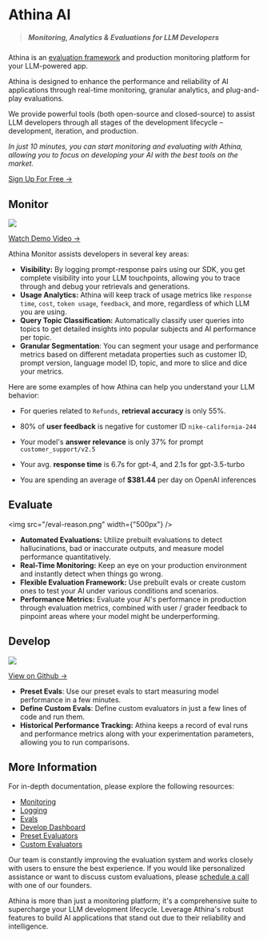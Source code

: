 
# Athina AI

> ##### Monitoring, Analytics & Evaluations for LLM Developers

Athina is an [evaluation framework](https://github.com.com/athina-ai/athina-evals) and production monitoring platform for your LLM-powered app.

Athina is designed to enhance the performance and reliability of AI applications through real-time monitoring, granular analytics, and plug-and-play evaluations.

We provide powerful tools (both open-source and closed-source) to assist LLM developers through all stages of the development lifecycle – development, iteration, and production.

_In just 10 minutes, you can start monitoring and evaluating with Athina, allowing you to focus on developing your AI with the best tools on the market._

[Sign Up For Free →](https://app.athina.ai)

## Monitor

<img src="/athina-dashboard-3.png" />

[Watch Demo Video →](https://www.loom.com/embed/d9ef2c62e91b46769a39c42bb6669834)

Athina Monitor assists developers in several key areas:

- **Visibility:** By logging prompt-response pairs using our SDK, you get complete visibility into your LLM touchpoints, allowing you to trace through and debug your retrievals and generations.
- **Usage Analytics:** Athina will keep track of usage metrics like `response time`, `cost`, `token usage`, `feedback`, and more, regardless of which LLM you are using.
- **Query Topic Classification:** Automatically classify user queries into topics to get detailed insights into popular subjects and AI performance per topic.
- **Granular Segmentation**: You can segment your usage and performance metrics based on different metadata properties such as customer ID, prompt version, language model ID, topic, and more to slice and dice your metrics.

Here are some examples of how Athina can help you understand your LLM behavior:

<Callout>

- For queries related to `Refunds`, **retrieval accuracy** is only 55%.

- 80% of **user feedback** is negative for customer ID `nike-california-244`

- Your model's **answer relevance** is only 37% for prompt `customer_support/v2.5`

- Your avg. **response time** is 6.7s for gpt-4, and 2.1s for gpt-3.5-turbo

- You are spending an average of **$381.44** per day on OpenAI inferences

</Callout>

## Evaluate

<img src="/eval-reason.png" width={"500px"} />

- **Automated Evaluations:** Utilize prebuilt evaluations to detect hallucinations, bad or inaccurate outputs, and measure model performance quantitatively.
- **Real-Time Monitoring:** Keep an eye on your production environment and instantly detect when things go wrong.
- **Flexible Evaluation Framework:** Use prebuilt evals or create custom ones to test your AI under various conditions and scenarios.
- **Performance Metrics:** Evaluate your AI's performance in production through evaluation metrics, combined with user / grader feedback to pinpoint areas where your model might be underperforming.

## Develop

<img src="/develop-ui-results.png" />

[View on Github →](https://github.com/athina-ai/athina-evals)

- **Preset Evals**: Use our preset evals to start measuring model performance in a few minutes.
- **Define Custom Evals**: Define custom evaluators in just a few lines of code and run them.
- **Historical Performance Tracking:** Athina keeps a record of eval runs and performance metrics along with your experimentation parameters, allowing you to run comparisons.

## More Information

For in-depth documentation, please explore the following resources:

- [Monitoring](/monitoring)
- [Logging](/logging)
- [Evals](/evals)
- [Develop Dashboard](/evals/develop_dashboard)
- [Preset Evaluators](/evals/preset_evals)
- [Custom Evaluators](/evals/custom_evals)

Our team is constantly improving the evaluation system and works closely with users to ensure the best experience. If you would like personalized assistance or want to discuss custom evaluations, please [schedule a call](https://cal.com/shiv-athina/30min) with one of our founders.

Athina is more than just a monitoring platform; it's a comprehensive suite to supercharge your LLM development lifecycle. Leverage Athina's robust features to build AI applications that stand out due to their reliability and intelligence.
